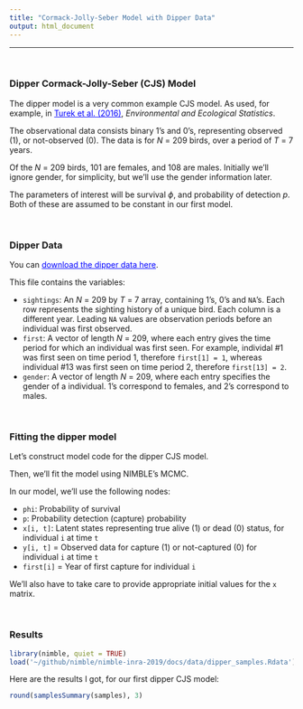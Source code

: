 ```yaml
---
title: "Cormack-Jolly-Seber Model with Dipper Data"
output: html_document
---
```


---

\   

### Dipper Cormack-Jolly-Seber (CJS) Model

The dipper model is a very common example CJS model.  As used, for example, in <a href="https://link.springer.com/article/10.1007/s10651-016-0353-z" target="_blank" style="color: blue">Turek et al. (2016)</a>, *Environmental and Ecological Statistics*.

The observational data consists binary 1's and 0's, representing observed (1), or not-observed (0).  The data is for $N$ = 209 birds, over a period of $T$ = 7 years.

Of the $N$ = 209 birds, 101 are females, and 108 are males.  Initially we'll ignore gender, for simplicity, but we'll use the gender information later.

The parameters of interest will be survival $\phi$, and probability of detection $p$.  Both of these are assumed to be constant in our first model.

\   

### Dipper Data

You can <a href="https://danielturek.github.io/nimble-inra-2019/data/dipper_data.Rdata" style="color: blue">download the dipper data here</a>.

This file contains the variables:

- `sightings`: An $N$ = 209 by $T$ = 7 array, containing 1's, 0's and `NA`'s.  Each row represents the sighting history of a unique bird.  Each column is a different year.  Leading `NA` values are observation periods before an individual was first observed.
- `first`: A vector of length $N$ = 209, where each entry gives the time period for which an individual was first seen.  For example, individal #1 was first seen on time period 1, therefore `first[1] = 1`, whereas individual #13 was first seen on time period 2, therefore `first[13] = 2`.
- `gender`: A vector of length $N$ = 209, where each entry specifies the gender of a individual.  1's correspond to females, and 2's correspond to males.

\  

### Fitting the dipper model

Let's construct model code for the dipper CJS model.

Then, we'll fit the model using NIMBLE's MCMC.

In our model, we'll use the following nodes:

- `phi`: Probability of survival
- `p`: Probability detection (capture) probability
- `x[i, t]`: Latent states representing true alive (1) or dead (0) status, for individual `i` at time `t`
- `y[i, t]` = Observed data for capture (1) or not-captured (0) for individual `i` at time `t`
- `first[i]` = Year of first capture for individual `i`

We'll also have to take care to provide appropriate initial values for the `x` matrix.


\   

### Results

```r
library(nimble, quiet = TRUE)
load('~/github/nimble/nimble-inra-2019/docs/data/dipper_samples.Rdata')
```

Here are the results I got, for our first dipper CJS model:

```r
round(samplesSummary(samples), 3)
```







\  

\  

\  

\  

\  

\  

\  

\  

\  

\  

\  

\  

\  

\  






